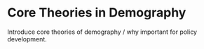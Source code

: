 # Core Theories in Demography

Introduce core theories of demography / why important for policy development.
